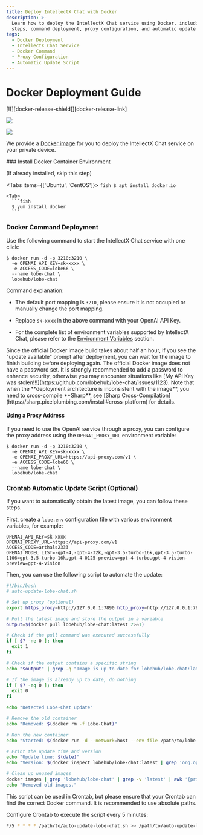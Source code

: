 ```yaml
---
title: Deploy IntellectX Chat with Docker
description: >-
  Learn how to deploy the IntellectX Chat service using Docker, including installation
  steps, command deployment, proxy configuration, and automatic update scripts.
tags:
  - Docker Deployment
  - IntellectX Chat Service
  - Docker Command
  - Proxy Configuration
  - Automatic Update Script
---
```


# Docker Deployment Guide

<div style={{display:"flex", gap: 4}}>
  [![][docker-release-shield]][docker-release-link]

[![][docker-size-shield]][docker-size-link]

[![][docker-pulls-shield]][docker-pulls-link]

</div>

We provide a [Docker image][docker-release-link] for you to deploy the IntellectX Chat service on your private device.

<Steps>
  ### Install Docker Container Environment

(If already installed, skip this step)

  <Tabs items={['Ubuntu', 'CentOS']}>
    <Tab>
      ```fish
      $ apt install docker.io
      ```

</Tab>

    <Tab>
      ```fish
      $ yum install docker
      ```

</Tab>

</Tabs>

### Docker Command Deployment

Use the following command to start the IntellectX Chat service with one click:

```fish
$ docker run -d -p 3210:3210 \
  -e OPENAI_API_KEY=sk-xxxx \
  -e ACCESS_CODE=lobe66 \
  --name lobe-chat \
  lobehub/lobe-chat
```

Command explanation:

- The default port mapping is `3210`, please ensure it is not occupied or manually change the port mapping.

- Replace `sk-xxxx` in the above command with your OpenAI API Key.

- For the complete list of environment variables supported by IntellectX Chat, please refer to the [Environment Variables](/docs/self-hosting/environment-ariable) section.

<Callout type="tip">
  Since the official Docker image build takes about half an hour, if you see the "update available"
  prompt after deployment, you can wait for the image to finish building before deploying again.
</Callout>

<Callout type="warning">
  The official Docker image does not have a password set. It is strongly recommended to add a
  password to enhance security, otherwise you may encounter situations like [My API Key was
  stolen!!!](https://github.com/lobehub/lobe-chat/issues/1123).
</Callout>

<Callout type="important">
  Note that when the **deployment architecture is inconsistent with the image**, you need to
  cross-compile **Sharp**, see [Sharp
  Cross-Compilation](https://sharp.pixelplumbing.com/install#cross-platform) for details.
</Callout>

#### Using a Proxy Address

If you need to use the OpenAI service through a proxy, you can configure the proxy address using the `OPENAI_PROXY_URL` environment variable:

```fish
$ docker run -d -p 3210:3210 \
  -e OPENAI_API_KEY=sk-xxxx \
  -e OPENAI_PROXY_URL=https://api-proxy.com/v1 \
  -e ACCESS_CODE=lobe66 \
  --name lobe-chat \
  lobehub/lobe-chat
```

### Crontab Automatic Update Script (Optional)

If you want to automatically obtain the latest image, you can follow these steps.

First, create a `lobe.env` configuration file with various environment variables, for example:

```env
OPENAI_API_KEY=sk-xxxx
OPENAI_PROXY_URL=https://api-proxy.com/v1
ACCESS_CODE=arthals2333
OPENAI_MODEL_LIST=-gpt-4,-gpt-4-32k,-gpt-3.5-turbo-16k,gpt-3.5-turbo-1106=gpt-3.5-turbo-16k,gpt-4-0125-preview=gpt-4-turbo,gpt-4-vision-preview=gpt-4-vision
```

Then, you can use the following script to automate the update:

```bash
#!/bin/bash
# auto-update-lobe-chat.sh

# Set up proxy (optional)
export https_proxy=http://127.0.0.1:7890 http_proxy=http://127.0.0.1:7890 all_proxy=socks5://127.0.0.1:7890

# Pull the latest image and store the output in a variable
output=$(docker pull lobehub/lobe-chat:latest 2>&1)

# Check if the pull command was executed successfully
if [ $? -ne 0 ]; then
  exit 1
fi

# Check if the output contains a specific string
echo "$output" | grep -q "Image is up to date for lobehub/lobe-chat:latest"

# If the image is already up to date, do nothing
if [ $? -eq 0 ]; then
  exit 0
fi

echo "Detected Lobe-Chat update"

# Remove the old container
echo "Removed: $(docker rm -f Lobe-Chat)"

# Run the new container
echo "Started: $(docker run -d --network=host --env-file /path/to/lobe.env --name=Lobe-Chat --restart=always lobehub/lobe-chat)"

# Print the update time and version
echo "Update time: $(date)"
echo "Version: $(docker inspect lobehub/lobe-chat:latest | grep 'org.opencontainers.image.version' | awk -F'"' '{print $4}')"

# Clean up unused images
docker images | grep 'lobehub/lobe-chat' | grep -v 'latest' | awk '{print $3}' | xargs -r docker rmi > /dev/null 2>&1
echo "Removed old images."
```

This script can be used in Crontab, but please ensure that your Crontab can find the correct Docker command. It is recommended to use absolute paths.

Configure Crontab to execute the script every 5 minutes:

```bash
*/5 * * * * /path/to/auto-update-lobe-chat.sh >> /path/to/auto-update-lobe-chat.log 2>&1
```

</Steps>

[docker-pulls-link]: https://hub.docker.com/r/lobehub/lobe-chat
[docker-pulls-shield]: https://img.shields.io/docker/pulls/lobehub/lobe-chat?color=45cc11&labelColor=black&style=flat-square
[docker-release-link]: https://hub.docker.com/r/lobehub/lobe-chat
[docker-release-shield]: https://img.shields.io/docker/v/lobehub/lobe-chat?color=369eff&label=docker&labelColor=black&logo=docker&logoColor=white&style=flat-square
[docker-size-link]: https://hub.docker.com/r/lobehub/lobe-chat
[docker-size-shield]: https://img.shields.io/docker/image-size/lobehub/lobe-chat?color=369eff&labelColor=black&style=flat-square
